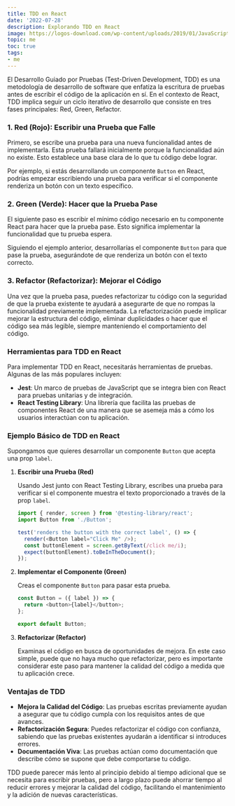 ```yaml
---
title: TDD en React
date: '2022-07-28'
description: Explorando TDD en React
image: https://logos-download.com/wp-content/uploads/2019/01/JavaScript_Logo.png
topic: me
toc: true
tags:
- me
---
```


El Desarrollo Guiado por Pruebas (Test-Driven Development, TDD) es una metodología de desarrollo de software que enfatiza la escritura de pruebas antes de escribir el código de la aplicación en sí. En el contexto de React, TDD implica seguir un ciclo iterativo de desarrollo que consiste en tres fases principales: Red, Green, Refactor.

### 1. Red (Rojo): Escribir una Prueba que Falle

Primero, se escribe una prueba para una nueva funcionalidad antes de implementarla. Esta prueba fallará inicialmente porque la funcionalidad aún no existe. Esto establece una base clara de lo que tu código debe lograr.

Por ejemplo, si estás desarrollando un componente `Button` en React, podrías empezar escribiendo una prueba para verificar si el componente renderiza un botón con un texto específico.

### 2. Green (Verde): Hacer que la Prueba Pase

El siguiente paso es escribir el mínimo código necesario en tu componente React para hacer que la prueba pase. Esto significa implementar la funcionalidad que tu prueba espera.

Siguiendo el ejemplo anterior, desarrollarías el componente `Button` para que pase la prueba, asegurándote de que renderiza un botón con el texto correcto.

### 3. Refactor (Refactorizar): Mejorar el Código

Una vez que la prueba pasa, puedes refactorizar tu código con la seguridad de que la prueba existente te ayudará a asegurarte de que no rompas la funcionalidad previamente implementada. La refactorización puede implicar mejorar la estructura del código, eliminar duplicidades o hacer que el código sea más legible, siempre manteniendo el comportamiento del código.

### Herramientas para TDD en React

Para implementar TDD en React, necesitarás herramientas de pruebas. Algunas de las más populares incluyen:

- **Jest**: Un marco de pruebas de JavaScript que se integra bien con React para pruebas unitarias y de integración.
- **React Testing Library**: Una librería que facilita las pruebas de componentes React de una manera que se asemeja más a cómo los usuarios interactúan con tu aplicación.

### Ejemplo Básico de TDD en React

Supongamos que quieres desarrollar un componente `Button` que acepta una prop `label`.

1. **Escribir una Prueba (Red)**

   Usando Jest junto con React Testing Library, escribes una prueba para verificar si el componente muestra el texto proporcionado a través de la prop `label`.

   ```javascript
   import { render, screen } from '@testing-library/react';
   import Button from './Button';

   test('renders the button with the correct label', () => {
     render(<Button label="Click Me" />);
     const buttonElement = screen.getByText(/click me/i);
     expect(buttonElement).toBeInTheDocument();
   });
   ```

2. **Implementar el Componente (Green)**

   Creas el componente `Button` para pasar esta prueba.

   ```javascript
   const Button = ({ label }) => {
     return <button>{label}</button>;
   };

   export default Button;
   ```

3. **Refactorizar (Refactor)**

   Examinas el código en busca de oportunidades de mejora. En este caso simple, puede que no haya mucho que refactorizar, pero es importante considerar este paso para mantener la calidad del código a medida que tu aplicación crece.

### Ventajas de TDD

- **Mejora la Calidad del Código**: Las pruebas escritas previamente ayudan a asegurar que tu código cumpla con los requisitos antes de que avances.
- **Refactorización Segura**: Puedes refactorizar el código con confianza, sabiendo que las pruebas existentes ayudarán a identificar si introduces errores.
- **Documentación Viva**: Las pruebas actúan como documentación que describe cómo se supone que debe comportarse tu código.

TDD puede parecer más lento al principio debido al tiempo adicional que se necesita para escribir pruebas, pero a largo plazo puede ahorrar tiempo al reducir errores y mejorar la calidad del código, facilitando el mantenimiento y la adición de nuevas características.